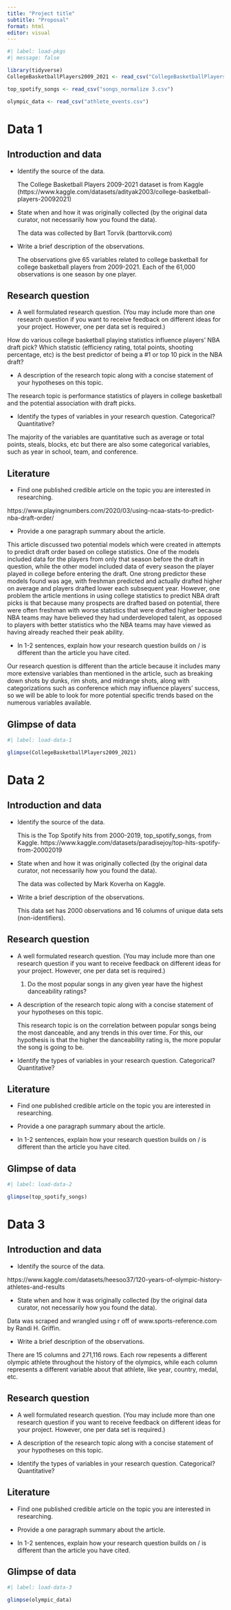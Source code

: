 ```yaml
---
title: "Project title"
subtitle: "Proposal"
format: html
editor: visual
---
```


```r
#| label: load-pkgs
#| message: false

library(tidyverse)
CollegeBasketballPlayers2009_2021 <- read_csv("CollegeBasketballPlayers2009-2021.csv")

top_spotify_songs <- read_csv("songs_normalize 3.csv")

olympic_data <- read_csv("athlete_events.csv")
```

# Data 1

## Introduction and data

-   Identify the source of the data.

    The College Basketball Players 2009-2021 dataset is from Kaggle (https://www.kaggle.com/datasets/adityak2003/college-basketball-players-20092021)

-   State when and how it was originally collected (by the original data curator, not necessarily how you found the data).

    The data was collected by Bart Torvik (barttorvik.com)

-   Write a brief description of the observations.

    The observations give 65 variables related to college basketball for college basketball players from 2009-2021. Each of the 61,000 observations is one season by one player.

## Research question

-   A well formulated research question. (You may include more than one research question if you want to receive feedback on different ideas for your project. However, one per data set is required.)

How do various college basketball playing statistics influence players' NBA draft pick? Which statistic (efficiency rating, total points, shooting percentage, etc) is the best predictor of being a #1 or top 10 pick in the NBA draft?

-   A description of the research topic along with a concise statement of your hypotheses on this topic.

The research topic is performance statistics of players in college basketball and the potential association with draft picks.

-   Identify the types of variables in your research question. Categorical? Quantitative?

The majority of the variables are quantitative such as average or total points, steals, blocks, etc but there are also some categorical variables, such as year in school, team, and conference.

## Literature

-   Find one published credible article on the topic you are interested in researching.

https://www.playingnumbers.com/2020/03/using-ncaa-stats-to-predict-nba-draft-order/

-   Provide a one paragraph summary about the article.

This article discussed two potential models which were created in attempts to predict draft order based on college statistics. One of the models included data for the players from only that season before the draft in question, while the other model included data of every season the player played in college before entering the draft. One strong predictor these models found was age, with freshman predicted and actually drafted higher on average and players drafted lower each subsequent year. However, one problem the article mentions in using college statistics to predict NBA draft picks is that because many prospects are drafted based on potential, there were often freshman with worse statistics that were drafted higher because NBA teams may have believed they had underdeveloped talent, as opposed to players with better statistics who the NBA teams may have viewed as having already reached their peak ability.

-   In 1-2 sentences, explain how your research question builds on / is different than the article you have cited.

Our research question is different than the article because it includes many more extensive variables than mentioned in the article, such as breaking down shots by dunks, rim shots, and midrange shots, along with categorizations such as conference which may influence players' success, so we will be able to look for more potential specific trends based on the numerous variables available.

## Glimpse of data

```r
#| label: load-data-1

glimpse(CollegeBasketballPlayers2009_2021)

```

# Data 2

## Introduction and data

-   Identify the source of the data.

    This is the Top Spotify hits from 2000-2019, top_spotify_songs, from Kaggle. https://www.kaggle.com/datasets/paradisejoy/top-hits-spotify-from-20002019

-   State when and how it was originally collected (by the original data curator, not necessarily how you found the data).

    The data was collected by Mark Koverha on Kaggle.

-   Write a brief description of the observations.

    This data set has 2000 observations and 16 columns of unique data sets (non-identifiers).

## Research question

-   A well formulated research question. (You may include more than one research question if you want to receive feedback on different ideas for your project. However, one per data set is required.)

    1.  Do the most popular songs in any given year have the highest danceability ratings?

-   A description of the research topic along with a concise statement of your hypotheses on this topic.

    This research topic is on the correlation between popular songs being the most danceable, and any trends in this over time. For this, our hypothesis is that the higher the danceability rating is, the more popular the song is going to be.

-   Identify the types of variables in your research question. Categorical? Quantitative?

## Literature

-   Find one published credible article on the topic you are interested in researching.

-   Provide a one paragraph summary about the article.

-   In 1-2 sentences, explain how your research question builds on / is different than the article you have cited.

## Glimpse of data

```r
#| label: load-data-2

glimpse(top_spotify_songs)
```

# Data 3

## Introduction and data

-   Identify the source of the data.

https://www.kaggle.com/datasets/heesoo37/120-years-of-olympic-history-athletes-and-results

-   State when and how it was originally collected (by the original data curator, not necessarily how you found the data).

Data was scraped and wrangled using r off of www.sports-reference.com by Randi H. Griffin.

-   Write a brief description of the observations.

There are 15 columns and 271,116 rows. Each row repesents a different olympic athlete throughout the history of the olympics, while each column represents a different variable about that athlete, like year, country, medal, etc.

## Research question

-   A well formulated research question. (You may include more than one research question if you want to receive feedback on different ideas for your project. However, one per data set is required.)

-   A description of the research topic along with a concise statement of your hypotheses on this topic.

-   Identify the types of variables in your research question. Categorical? Quantitative?

## Literature

-   Find one published credible article on the topic you are interested in researching.

-   Provide a one paragraph summary about the article.

-   In 1-2 sentences, explain how your research question builds on / is different than the article you have cited.

## Glimpse of data

```r
#| label: load-data-3

glimpse(olympic_data)
```

